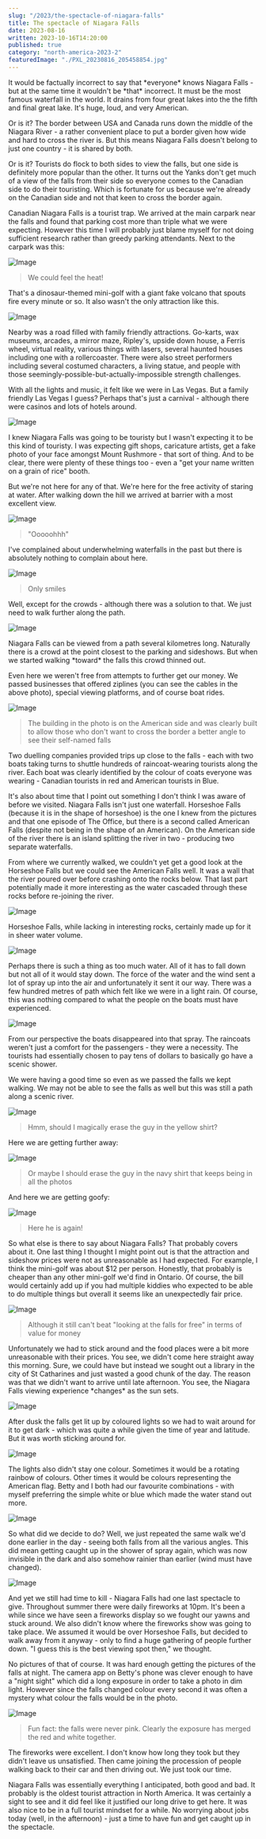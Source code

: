 ```yaml
---
slug: "/2023/the-spectacle-of-niagara-falls"
title: The spectacle of Niagara Falls
date: 2023-08-16
written: 2023-10-16T14:20:00
published: true
category: "north-america-2023-2"
featuredImage: "./PXL_20230816_205458854.jpg"
---
```


It would be factually incorrect to say that \*everyone\* knows Niagara Falls - but at the same time it wouldn't be \*that\* incorrect. It must be the most famous waterfall in the world. It drains from four great lakes into the the fifth and final great lake. It's huge, loud, and very American.

Or is it? The border between USA and Canada runs down the middle of the Niagara River - a rather convenient place to put a border given how wide and hard to cross the river is. But this means Niagara Falls doesn't belong to just one country - it is shared by both.

Or is it? Tourists do flock to both sides to view the falls, but one side is definitely more popular than the other. It turns out the Yanks don't get much of a view of the falls from their side so everyone comes to the Canadian side to do their touristing. Which is fortunate for us because we're already on the Canadian side and not that keen to cross the border again.

Canadian Niagara Falls is a tourist trap. We arrived at the main carpark near the falls and found that parking cost more than triple what we were expecting. However this time I will probably just blame myself for not doing sufficient research rather than greedy parking attendants. Next to the carpark was this:

![Image](PXL_20230817_000953996.jpg)

> We could feel the heat!

That's a dinosaur-themed mini-golf with a giant fake volcano that spouts fire every minute or so. It also wasn't the only attraction like this.

![Image](PXL_20230816_235242982.jpg)

Nearby was a road filled with family friendly attractions. Go-karts, wax museums, arcades, a mirror maze, Ripley's, upside down house, a Ferris wheel, virtual reality, various things with lasers, several haunted houses including one with a rollercoaster. There were also street performers including several costumed characters, a living statue, and people with those seemingly-possible-but-actually-impossible strength challenges.

With all the lights and music, it felt like we were in Las Vegas. But a family friendly Las Vegas I guess? Perhaps that's just a carnival - although there were casinos and lots of hotels around.

![Image](PXL_20230816_201639107.jpg)

I knew Niagara Falls was going to be touristy but I wasn't expecting it to be this kind of touristy. I was expecting gift shops, caricature artists, get a fake photo of your face amongst Mount Rushmore - that sort of thing. And to be clear, there were plenty of these things too - even a "get your name written on a grain of rice" booth.

But we're not here for any of that. We're here for the free activity of staring at water. After walking down the hill we arrived at barrier with a most excellent view.

![Image](PXL_20230816_202055247.jpg)

> "Ooooohhh"

I've complained about underwhelming waterfalls in the past but there is absolutely nothing to complain about here.

![Image](PXL_20230816_202221685.jpg)

> Only smiles

Well, except for the crowds - although there was a solution to that. We just need to walk further along the path.

![Image](PXL_20230816_202452278.jpg)

Niagara Falls can be viewed from a path several kilometres long. Naturally there is a crowd at the point closest to the parking and sideshows. But when we started walking \*toward\* the falls this crowd thinned out.

Even here we weren't free from attempts to further get our money. We passed businesses that offered ziplines (you can see the cables in the above photo), special viewing platforms, and of course boat rides.

![Image](PXL_20230816_202523890.jpg)

> The building in the photo is on the American side and was clearly built to allow those who don't want to cross the border a better angle to see their self-named falls

Two duelling companies provided trips up close to the falls - each with two boats taking turns to shuttle hundreds of raincoat-wearing tourists along the river. Each boat was clearly identified by the colour of coats everyone was wearing - Canadian tourists in red and American tourists in Blue.

It's also about time that I point out something I don't think I was aware of before we visited. Niagara Falls isn't just one waterfall. Horseshoe Falls (because it is in the shape of horseshoe) is the one I knew from the pictures and that one episode of The Office, but there is a second called American Falls (despite not being in the shape of an American). On the American side of the river there is an island splitting the river in two - producing two separate waterfalls.

From where we currently walked, we couldn't yet get a good look at the Horseshoe Falls but we could see the American Falls well. It was a wall that the river poured over before crashing onto the rocks below. That last part potentially made it more interesting as the water cascaded through these rocks before re-joining the river.

![Image](PXL_20230816_204329587.jpg)

Horseshoe Falls, while lacking in interesting rocks, certainly made up for it in sheer water volume.

![Image](PXL_20230816_205458854.jpg)

Perhaps there is such a thing as too much water. All of it has to fall down but not all of it would stay down. The force of the water and the wind sent a lot of spray up into the air and unfortunately it sent it our way. There was a few hundred metres of path which felt like we were in a light rain. Of course, this was nothing compared to what the people on the boats must have experienced.

![Image](PXL_20230816_204646996.jpg)

From our perspective the boats disappeared into that spray. The raincoats weren't just a comfort for the passengers - they were a necessity. The tourists had essentially chosen to pay tens of dollars to basically go have a scenic shower.

We were having a good time so even as we passed the falls we kept walking. We may not be able to see the falls as well but this was still a path along a scenic river.

![Image](PXL_20230816_210124962.jpg)

> Hmm, should I magically erase the guy in the yellow shirt?

Here we are getting further away:

![Image](PXL_20230816_224719545.jpg)

> Or maybe I should erase the guy in the navy shirt that keeps being in all the photos

And here we are getting goofy:

![Image](PXL_20230816_225236339.jpg)

> Here he is again!

So what else is there to say about Niagara Falls? That probably covers about it. One last thing I thought I might point out is that the attraction and sideshow prices were not as unreasonable as I had expected. For example, I think the mini-golf was about $12 per person. Honestly, that probably is cheaper than any other mini-golf we'd find in Ontario. Of course, the bill would certainly add up if you had multiple kiddies who expected to be able to do multiple things but overall it seems like an unexpectedly fair price.

![Image](PXL_20230816_230147058.jpg)

> Although it still can't beat "looking at the falls for free" in terms of value for money

Unfortunately we had to stick around and the food places were a bit more unreasonable with their prices. You see, we didn't come here straight away this morning. Sure, we could have but instead we sought out a library in the city of St Catharines and just wasted a good chunk of the day. The reason was that we didn't want to arrive until late afternoon. You see, the Niagara Falls viewing experience \*changes\* as the sun sets.

![Image](PXL_20230816_231449021.jpg)

After dusk the falls get lit up by coloured lights so we had to wait around for it to get dark - which was quite a while given the time of year and latitude. But it was worth sticking around for.

![Image](PXL_20230817_004732790.jpg)

The lights also didn't stay one colour. Sometimes it would be a rotating rainbow of colours. Other times it would be colours representing the American flag. Betty and I both had our favourite combinations - with myself preferring the simple white or blue which made the water stand out more.

![Image](PXL_20230817_005606351.jpg)

So what did we decide to do? Well, we just repeated the same walk we'd done earlier in the day - seeing both falls from all the various angles. This did mean getting caught up in the shower of spray again, which was now invisible in the dark and also somehow rainier than earlier (wind must have changed).

![Image](PXL_20230817_010616459.jpg)

And yet we still had time to kill - Niagara Falls had one last spectacle to give. Throughout summer there were daily fireworks at 10pm. It's been a while since we have seen a fireworks display so we fought our yawns and stuck around. We also didn't know where the fireworks show was going to take place. We assumed it would be over Horseshoe Falls, but decided to walk away from it anyway - only to find a huge gathering of people further down. "I guess this is the best viewing spot then," we thought.

No pictures of that of course. It was hard enough getting the pictures of the falls at night. The camera app on Betty's phone was clever enough to have a "night sight" which did a long exposure in order to take a photo in dim light. However since the falls changed colour every second it was often a mystery what colour the falls would be in the photo.

![Image](PXL_20230817_013719830.jpg)

> Fun fact: the falls were never pink. Clearly the exposure has merged the red and white together.

The fireworks were excellent. I don't know how long they took but they didn't leave us unsatisfied. Then came joining the procession of people walking back to their car and then driving out. We just took our time.

Niagara Falls was essentially everything I anticipated, both good and bad. It probably is the oldest tourist attraction in North America. It was certainly a sight to see and it did feel like it justified our long drive to get here. It was also nice to be in a full tourist mindset for a while. No worrying about jobs today (well, in the afternoon) - just a time to have fun and get caught up in the spectacle.
